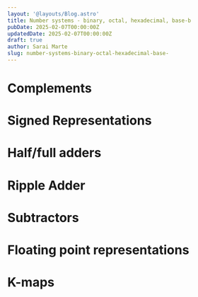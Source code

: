 ```yaml
---
layout: '@layouts/Blog.astro'
title: Number systems - binary, octal, hexadecimal, base-b
pubDate: 2025-02-07T00:00:00Z 
updatedDate: 2025-02-07T00:00:00Z
draft: true
author: Sarai Marte
slug: number-systems-binary-octal-hexadecimal-base-
---
```


# Complements 

# Signed Representations 

# Half/full adders

# Ripple Adder 

# Subtractors 

# Floating point representations 

# K-maps 